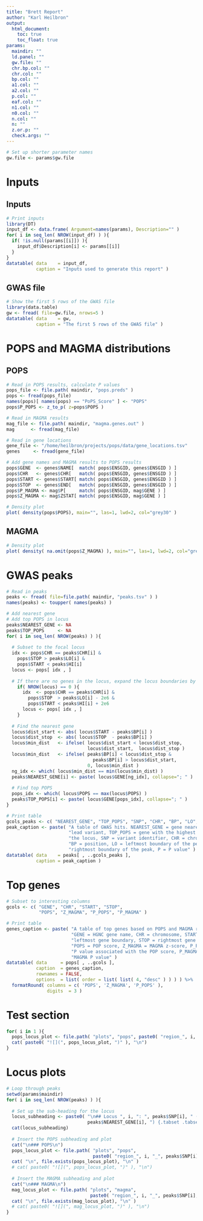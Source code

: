 ```yaml
---
title: "Brett Report"
author: "Karl Heilbron"
output: 
  html_document:
    toc: true
    toc_float: true
params:
  maindir: ""
  ld.panel: ""
  gw.file: ""
  chr.bp.col: ""
  chr.col: ""
  bp.col: ""
  a1.col: ""
  a2.col: ""
  p.col: ""
  eaf.col: ""
  n1.col: ""
  n0.col: ""
  n.col: ""
  n: ""
  z.or.p: ""
  check.args: ""
---
```


```r
# Set up shorter parameter names
gw.file <- params$gw.file
```

# Inputs {.tabset .tabset-pills}
## Inputs
```r

# Print inputs
library(DT)
input_df <- data.frame( Argument=names(params), Description="" )
for( i in seq_len( NROW(input_df) ) ){
  if( !is.null(params[[i]]) ){
    input_df$Description[i] <- params[[i]]
  }
}
datatable( data    = input_df,
           caption = "Inputs used to generate this report" )
```

## GWAS file
```r

# Show the first 5 rows of the GWAS file
library(data.table)
gw <- fread( file=gw.file, nrows=5 )
datatable( data    = gw, 
           caption = "The first 5 rows of the GWAS file" )
```

# POPS and MAGMA distributions {.tabset .tabset-pills}
## POPS
```r

# Read in POPS results, calculate P values
pops_file <- file.path( maindir, "pops.preds" )
pops <- fread(pops_file)
names(pops)[ names(pops) == "PoPS_Score" ] <- "POPS"
pops$P_POPS <- z_to_p( z=pops$POPS )

# Read in MAGMA results
mag_file <- file.path( maindir, "magma.genes.out" )
mag      <- fread(mag_file)

# Read in gene locations
gene_file <- "/home/heilbron/projects/pops/data/gene_locations.tsv"
genes     <- fread(gene_file)

# Add gene names and MAGMA results to POPS results
pops$GENE  <- genes$NAME[  match( pops$ENSGID, genes$ENSGID ) ]
pops$CHR   <- genes$CHR[   match( pops$ENSGID, genes$ENSGID ) ]
pops$START <- genes$START[ match( pops$ENSGID, genes$ENSGID ) ]
pops$STOP  <- genes$END[   match( pops$ENSGID, genes$ENSGID ) ]
pops$P_MAGMA <- mag$P[     match( pops$ENSGID, mag$GENE ) ]
pops$Z_MAGMA <- mag$ZSTAT[ match( pops$ENSGID, mag$GENE ) ]

# Density plot  
plot( density(pops$POPS), main="", las=1, lwd=2, col="grey30" )
```

## MAGMA
```r

# Density plot
plot( density( na.omit(pops$Z_MAGMA) ), main="", las=1, lwd=2, col="grey30" )
```

# GWAS peaks
```r

# Read in peaks
peaks <- fread( file=file.path( maindir, "peaks.tsv" ) )
names(peaks) <- toupper( names(peaks) )

# Add nearest gene
# Add top POPS in locus
peaks$NEAREST_GENE <- NA
peaks$TOP_POPS     <- NA
for( i in seq_len( NROW(peaks) ) ){
  
  # Subset to the focal locus
  idx <- pops$CHR == peaks$CHR[i] & 
    pops$STOP > peaks$LO[i] &
    pops$START < peaks$HI[i]
  locus <- pops[ idx , ]
  
  # If there are no genes in the locus, expand the locus boundaries by +/- 2Mb
    if( NROW(locus) == 0 ){
      idx  <- pops$CHR == peaks$CHR[i] & 
        pops$STOP  > peaks$LO[i] - 2e6 &
        pops$START < peaks$HI[i] + 2e6
      locus <- pops[ idx , ]
    }
    
  # Find the nearest gene
  locus$dist_start <- abs( locus$START - peaks$BP[i] )
  locus$dist_stop  <- abs( locus$STOP  - peaks$BP[i] )
  locus$min_dist   <- ifelse( locus$dist_start < locus$dist_stop,
                              locus$dist_start,  locus$dist_stop )
  locus$min_dist   <- ifelse( peaks$BP[i] < locus$dist_stop & 
                                peaks$BP[i] > locus$dist_start,
                              0, locus$min_dist )
  ng_idx <- which( locus$min_dist == min(locus$min_dist) )
  peaks$NEAREST_GENE[i] <- paste( locus$GENE[ng_idx], collapse="; " )
  
  # Find top POPS
  pops_idx <- which( locus$POPS == max(locus$POPS) )
  peaks$TOP_POPS[i] <- paste( locus$GENE[pops_idx], collapse="; " )
}

# Print table
gcols_peaks <- c( "NEAREST_GENE", "TOP_POPS", "SNP", "CHR", "BP", "LO", "HI", "P" )
peak_caption <- paste( "A table of GWAS hits. NEAREST_GENE = gene nearest to the",
                       "lead variant, TOP_POPS = gene with the highest POPS in",
                       "the locus, SNP = variant identifier, CHR = chromosome,",
                       "BP = position, LO = leftmost boundary of the peak, HI =",
                       "rightmost boundary of the peak, P = P value" )
datatable( data    = peaks[ , ..gcols_peaks ], 
           caption = peak_caption )
```

# Top genes
```r

# Subset to interesting columns
gcols <- c( "GENE", "CHR", "START", "STOP", 
            "POPS", "Z_MAGMA", "P_POPS", "P_MAGMA" )

# Print table
genes_caption <- paste( "A table of top genes based on POPS and MAGMA results.",
                        "GENE = HGNC gene name, CHR = chromosome, START =",
                        "leftmost gene boundary, STOP = rightmost gene boundary,",
                        "POPS = POP score, Z_MAGMA = MAGMA z-score, P_POPS =",
                        "P value associated with the POP score, P_MAGMA =",
                        "MAGMA P value" )
datatable( data     = pops[ , ..gcols ],
           caption  = genes_caption,
           rownames = FALSE,
           options  = list( order = list( list( 4, "desc" ) ) ) ) %>%
  formatRound( columns = c( 'POPS', 'Z_MAGMA', 'P_POPS' ), 
               digits  = 3 )
```

# Test section
```r
for( i in 1 ){
  pops_locus_plot <- file.path( "plots", "pops", paste0( "region_", i, "_rs35749011.jpg" ) )
  cat( paste0( "![](", pops_locus_plot, ")" ), "\n")
}
```

# Locus plots
```r

# Loop through peaks
setwd(params$maindir)
for( i in seq_len( NROW(peaks) ) ){
  
  # Set up the sub-heading for the locus
  locus_subheading <- paste0( "\n## Locus ", i, ": ", peaks$SNP[i], " (", 
                              peaks$NEAREST_GENE[i], ") {.tabset .tabset-pills}\n")
  cat(locus_subheading)
  
  # Insert the POPS subheading and plot
  cat("\n### POPS\n")
  pops_locus_plot <- file.path( "plots", "pops", 
                                paste0( "region_", i, "_", peaks$SNP[i], ".jpg" ) )
  cat( "\n", file.exists(pops_locus_plot), "\n" )
  # cat( paste0( "![](", pops_locus_plot, ")" ), "\n")
  
  # Insert the MAGMA subheading and plot
  cat("\n### MAGMA\n")
  mag_locus_plot <- file.path( "plots", "magma", 
                               paste0( "region_", i, "_", peaks$SNP[i], ".jpg" ) )
  cat( "\n", file.exists(mag_locus_plot), "\n" )
  # cat( paste0( "![](", mag_locus_plot, ")" ), "\n")
}
```




